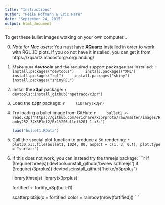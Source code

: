 ```yaml
---
title: "Instructions"
author: "Heike Hofmann & Eric Hare"
date: "September 24, 2015"
output: html_document
---
```


To get these bullet images working on your own computer...

0. *Note for Mac users*: You must have **XQuartz** installed in order to work with RGL 3D plots. If you do not have it installed, you can get it from https://xquartz.macosforge.org/landing/

1. Make sure **devtools** and the required support packages are installed:
    ```r
    install.packages("devtools")
    install.packages("XML")
    install.packages("rgl")
    install.packages("shiny")
    install.packages("shinyRGL")
    ```

2. Install the **x3pr** package:
    ```r
    devtools::install_github("npetraco/x3pr")
    ```
    
3. Load the **x3pr** package:
    ```r
    library(x3pr)
    ```

4. Try loading a bullet image from GitHub:
    ```r
    bullet1 <- read.x3p("https://github.com/erichare/x3prproto/raw/master/images/Hamby252_3DX3P1of2/Br1%20Bullet%201-1.x3p")
    ```
    
    ```r
    load("bullet1.RData")
    ```

5. Call the special plot function to produce a 3d rendering:
    ```r
    plot3D.x3p.file(bullet1, 1024, 80, aspect = c(1, 3, 0.4), plot.type = "surface")
    ```

6. If this does not work, you can instead try the threejs package:
    ```r
    if (!require(threejs)) devtools::install_github("bwlewis/threejs")
    if (!require(x3prplus)) devtools::install_github("heike/x3prplus")
    
    library(threejs)
    library(x3prplus)
    
    fortified <- fortify_x3p(bullet1)
    
    scatterplot3js(x = fortified, color = rainbow(nrow(fortified)))
    ```
